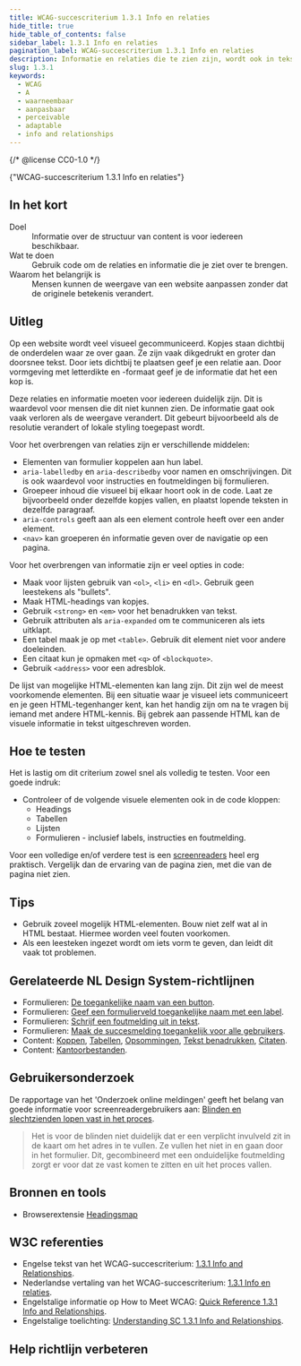 ```yaml
---
title: WCAG-succescriterium 1.3.1 Info en relaties
hide_title: true
hide_table_of_contents: false
sidebar_label: 1.3.1 Info en relaties
pagination_label: WCAG-succescriterium 1.3.1 Info en relaties
description: Informatie en relaties die te zien zijn, wordt ook in tekst of code gecommuniceerd.
slug: 1.3.1
keywords:
  - WCAG
  - A
  - waarneembaar
  - aanpasbaar
  - perceivable
  - adaptable
  - info and relationships
---
```


{/* @license CC0-1.0 */}


<WcagHeadingGroup level={1} conformanceLevel="Niveau A">
  {"WCAG-succescriterium 1.3.1 Info en relaties"}
</WcagHeadingGroup>

## In het kort

<dl>
  <div class="dl__item">
    <dt class="dl__term">Doel</dt>
    <dd class="dl__definition">Informatie over de structuur van content is voor iedereen beschikbaar.</dd>
  </div>
  <div class="dl__item">
    <dt class="dl__term">Wat te doen</dt>
    <dd class="dl__definition">Gebruik code om de relaties en informatie die je ziet over te brengen.</dd>
  </div>
  <div class="dl__item">
    <dt class="dl__term">Waarom het belangrijk is</dt>
    <dd class="dl__definition">
      Mensen kunnen de weergave van een website aanpassen zonder dat de originele betekenis verandert.
    </dd>
  </div>
</dl>

## Uitleg

<Summary />

Op een website wordt veel visueel gecommuniceerd. Kopjes staan dichtbij de onderdelen waar ze over gaan. Ze zijn vaak dikgedrukt en groter dan doorsnee tekst.
Door iets dichtbij te plaatsen geef je een relatie aan. Door vormgeving met letterdikte en -formaat geef je de informatie dat het een kop is.

Deze relaties en informatie moeten voor iedereen duidelijk zijn. Dit is waardevol voor mensen die dit niet kunnen zien. De informatie gaat ook vaak verloren als de weergave verandert. Dit gebeurt bijvoorbeeld als de resolutie verandert of lokale styling toegepast wordt.

Voor het overbrengen van relaties zijn er verschillende middelen:

- Elementen van formulier koppelen aan hun label.
- `aria-labelledby` en `aria-describedby` voor namen en omschrijvingen. Dit is ook waardevol voor instructies en foutmeldingen bij formulieren.
- Groepeer inhoud die visueel bij elkaar hoort ook in de code. Laat ze bijvoorbeeld onder dezelfde kopjes vallen, en plaatst lopende teksten in dezelfde paragraaf.
- `aria-controls` geeft aan als een element controle heeft over een ander element.
- `<nav>` kan groeperen én informatie geven over de navigatie op een pagina.

Voor het overbrengen van informatie zijn er veel opties in code:

- Maak voor lijsten gebruik van `<ol>`, `<li>` en `<dl>`. Gebruik geen leestekens als "bullets".
- Maak HTML-headings van kopjes.
- Gebruik `<strong>` en `<em>` voor het benadrukken van tekst.
- Gebruik attributen als `aria-expanded` om te communiceren als iets uitklapt.
- Een tabel maak je op met `<table>`. Gebruik dit element niet voor andere doeleinden.
- Een citaat kun je opmaken met `<q>` of `<blockquote>`.
- Gebruik `<address>` voor een adresblok.

De lijst van mogelijke HTML-elementen kan lang zijn. Dit zijn wel de meest voorkomende elementen. Bij een situatie waar je visueel iets communiceert en je geen HTML-tegenhanger kent, kan het handig zijn om na te vragen bij iemand met andere HTML-kennis. Bij gebrek aan passende HTML kan de visuele informatie in tekst uitgeschreven worden.

## Hoe te testen

Het is lastig om dit criterium zowel snel als volledig te testen. Voor een goede indruk:

- Controleer of de volgende visuele elementen ook in de code kloppen:
  - Headings
  - Tabellen
  - Lijsten
  - Formulieren - inclusief labels, instructies en foutmelding.

Voor een volledige en/of verdere test is een [screenreaders](/woordenlijst/#screenreader) heel erg praktisch. Vergelijk dan de ervaring van de pagina zien, met die van de pagina niet zien.

## Tips

- Gebruik zoveel mogelijk HTML-elementen. Bouw niet zelf wat al in HTML bestaat. Hiermee worden veel fouten voorkomen.
- Als een leesteken ingezet wordt om iets vorm te geven, dan leidt dit vaak tot problemen.

## Gerelateerde NL Design System-richtlijnen

- Formulieren: [De toegankelijke naam van een button](/richtlijnen/formulieren/buttons/toegankelijke-naam).
- Formulieren: [Geef een formulierveld toegankelijke naam met een label](/richtlijnen/formulieren/labels/toegankelijke-naam).
- Formulieren: [Schrijf een foutmelding uit in tekst](/richtlijnen/formulieren/foutmeldingen/beschrijven).
- Formulieren: [Maak de succesmelding toegankelijk voor alle gebruikers](/richtlijnen/formulieren/bevestigingspagina/toegankelijke-succesmelding).
- Content: [Koppen](/richtlijnen/content/tekstopmaak/koppen), [Tabellen](/richtlijnen/content/tekstopmaak/tabellen), [Opsommingen](/richtlijnen/content/tekstopmaak/opsommingen), [Tekst benadrukken](/richtlijnen/content/tekstopmaak/tekst-benadrukken), [Citaten](/richtlijnen/content/citaten).
- Content: [Kantoorbestanden](/richtlijnen/content/kantoorbestanden).

## Gebruikersonderzoek

De rapportage van het 'Onderzoek online meldingen' geeft het belang van goede informatie voor screenreadergebruikers aan: [Blinden en slechtzienden lopen vast in het proces](https://gebruikersonderzoeken.nl/docs/onderzoek-bekijken/utrecht-online-meldingen#blinden-en-slechtzienden-lopen-vast-in-het-proces).

> Het is voor de blinden niet duidelijk dat er een verplicht invulveld zit in de kaart om het adres in te vullen. Ze vullen het niet in en gaan door in het formulier. Dit, gecombineerd met een onduidelijke foutmelding zorgt er voor dat ze vast komen te zitten en uit het proces vallen.

<CTAGebruikersonderzoek />

## Bronnen en tools

- Browserextensie [<span lang="en">Headingsmap</span>](https://github.com/dzc34/headingsMap)

## W3C referenties

- Engelse tekst van het WCAG-succescriterium: [<span lang="en">1.3.1 Info and Relationships</span>](https://www.w3.org/TR/WCAG22/#info-and-relationships).
- Nederlandse vertaling van het WCAG-succescriterium: [1.3.1 Info en relaties](https://www.w3.org/Translations/WCAG22-nl/#info-and-relationships).
- Engelstalige informatie op <span lang="en">How to Meet WCAG</span>: [<span lang="en">Quick Reference 1.3.1 Info and Relationships</span>](https://www.w3.org/WAI/WCAG22/quickref/#info-and-relationships).
- Engelstalige toelichting: [<span lang="en">Understanding SC 1.3.1 Info and Relationships</span>](https://www.w3.org/WAI/WCAG22/Understanding/info-and-relationships.html).

<SpotlightSection>
  <Markdown omitH1 headinglevel={3}>
    <Disclaimer />
  </Markdown>
</SpotlightSection>

## Help richtlijn verbeteren

<Markdown omitH1 headinglevel={3}>
  <WCAGFooterInfo />
</Markdown>
